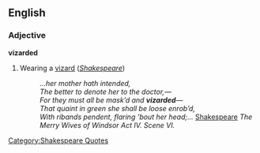 ==English==
===Adjective===
'''vizarded'''
#Wearing a [[vizard]] (''[[Shakespeare (source)|Shakespeare]]'')
#:''...her mother hath intended, ''
#:''The better to denote her to the doctor,— ''  
#:''For they must all be mask’d and '''vizarded'''—''
#:''That quaint in green she shall be loose enrob’d,  '' 
#:''With ribands pendent, flaring ’bout her head;...'' [[w:Shakespeare|Shakespeare]][[Category:Shakespeare Quotes]] ''The Merry Wives of Windsor Act IV. Scene VI.''